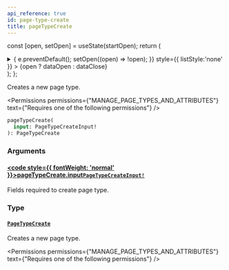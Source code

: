 ```yaml
---
api_reference: true
id: page-type-create
title: pageTypeCreate
---
```






const [open, setOpen] = useState(startOpen);
return (
<details {...(open ? { open: true } : {})} className="details" style={{ border:'none', boxShadow:'none', background:'var(--ifm-background-color)' }}>
<summary
onClick={(e) => {
e.preventDefault();
setOpen((open) => !open);
}}
style={{ listStyle:'none' }} >
{open ? dataOpen : dataClose}
</summary>
{open && children}
</details>
);
};

Creates a new page type.


<Permissions permissions={"MANAGE_PAGE_TYPES_AND_ATTRIBUTES"} text={"Requires one of the following permissions"} />


```graphql
pageTypeCreate(
  input: PageTypeCreateInput!
): PageTypeCreate
```

### Arguments

#### [<code style={{ fontWeight: 'normal' }}>pageTypeCreate.<b>input</b></code>](#)<Bullet />[`PageTypeCreateInput!`](../../../api-reference/pages/inputs/page-type-create-input.mdx) <Badge class="badge badge--secondary" text="non-null"/> <Badge class="badge badge--secondary" text="input"/> <Badge class="badge badge--secondary" text="pages"/>

Fields required to create page type.

### Type

#### [`PageTypeCreate`](../../../api-reference/pages/objects/page-type-create.mdx) <Badge class="badge badge--secondary" text="object"/> <Badge class="badge badge--secondary" text="pages"/>

Creates a new page type.


<Permissions permissions={"MANAGE_PAGE_TYPES_AND_ATTRIBUTES"} text={"Requires one of the following permissions"} />


